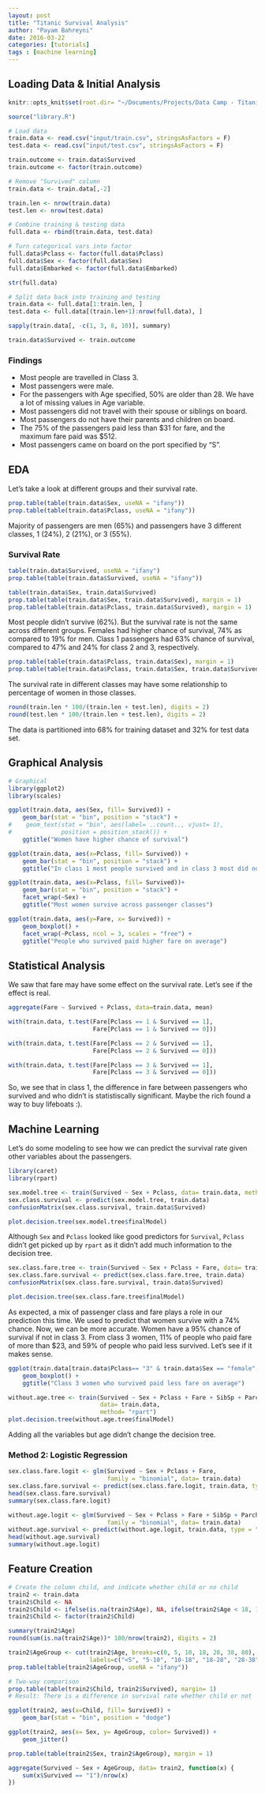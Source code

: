 ```yaml
---
layout: post
title: "Titanic Survival Analysis"
author: "Payam Bahreyni"
date: 2016-03-22
categories: [tutorials]
tags : [machine learning]
---
```


## Loading Data & Initial Analysis

```r
knitr::opts_knit$set(root.dir= "~/Documents/Projects/Data Camp - Titanic")
```

```r
source("library.R")
```

```r
# Load data
train.data <- read.csv("input/train.csv", stringsAsFactors = F)
test.data <- read.csv("input/test.csv", stringsAsFactors = F)

train.outcome <- train.data$Survived
train.outcome <- factor(train.outcome)

# Remove "Survived" column
train.data <- train.data[,-2]

train.len <- nrow(train.data)
test.len <- nrow(test.data)

# Combine training & testing data
full.data <- rbind(train.data, test.data)

# Turn categorical vars into factor
full.data$Pclass <- factor(full.data$Pclass)
full.data$Sex <- factor(full.data$Sex)
full.data$Embarked <- factor(full.data$Embarked)

str(full.data)

# Split data back into training and testing
train.data <- full.data[1:train.len, ]
test.data <- full.data[(train.len+1):nrow(full.data), ]

sapply(train.data[, -c(1, 3, 8, 10)], summary)

train.data$Survived <- train.outcome
```

### Findings 

* Most people are travelled in Class 3.
* Most passengers were male.
* For the passengers with Age specified, 50% are older than 28. We have a lot of missing values in Age variable.
* Most passengers did not travel with their spouse or siblings on board. 
* Most passengers do not have their parents and children on board.
* The 75% of the passengers paid less than $31 for fare, and the maximum fare paid was $512.
* Most passengers came on board on the port specified by "S".

## EDA

Let's take a look at different groups and their survival rate.

```r
prop.table(table(train.data$Sex, useNA = "ifany"))
prop.table(table(train.data$Pclass, useNA = "ifany"))
```

Majority of passengers are men (65%) and passengers have 3 different classes, 1 (24%), 2 (21%), or 3 (55%).

### Survival Rate

```r
table(train.data$Survived, useNA = "ifany")
prop.table(table(train.data$Survived, useNA = "ifany"))

table(train.data$Sex, train.data$Survived)
prop.table(table(train.data$Sex, train.data$Survived), margin = 1)
prop.table(table(train.data$Pclass, train.data$Survived), margin = 1)
```

Most people didn't survive (62%). But the survival rate is not the same across different groups. Females had higher chance of survival, 74% as compared to 19% for men. Class 1 passengers had 63% chance of survival, compared to 47% and 24% for class 2 and 3, respectively.

```r
prop.table(table(train.data$Pclass, train.data$Sex), margin = 1)
prop.table(table(train.data$Pclass, train.data$Sex, train.data$Survived), margin = 3)
```

The survival rate in different classes may have some relationship to percentage of women in those classes.

```r
round(train.len * 100/(train.len + test.len), digits = 2)
round(test.len * 100/(train.len + test.len), digits = 2)
```

The data is partitioned into 68% for training dataset and 32% for test data set.

## Graphical Analysis
```r
# Graphical
library(ggplot2)
library(scales)

ggplot(train.data, aes(Sex, fill= Survived)) +
    geom_bar(stat = "bin", position = "stack") +
#    geom_text(stat = "bin", aes(label= ..count.., vjust= 1),
#              position = position_stack()) +
    ggtitle("Women have higher chance of survival")

ggplot(train.data, aes(x=Pclass, fill= Survived)) +
    geom_bar(stat = "bin", position = "stack") +
    ggtitle("In class 1 most people survived and in class 3 most did not")

ggplot(train.data, aes(x=Pclass, fill= Survived))+
    geom_bar(stat = "bin", position = "stack") +
    facet_wrap(~Sex) +
    ggtitle("Most women survive across passenger classes")

ggplot(train.data, aes(y=Fare, x= Survived)) +
    geom_boxplot() +
    facet_wrap(~Pclass, ncol = 3, scales = "free") +
    ggtitle("People who survived paid higher fare on average")
```

## Statistical Analysis

We saw that fare may have some effect on the survival rate. Let's see if the effect is real.

```r
aggregate(Fare ~ Survived + Pclass, data=train.data, mean)

with(train.data, t.test(Fare[Pclass == 1 & Survived == 1], 
                        Fare[Pclass == 1 & Survived == 0]))

with(train.data, t.test(Fare[Pclass == 2 & Survived == 1], 
                        Fare[Pclass == 2 & Survived == 0]))

with(train.data, t.test(Fare[Pclass == 3 & Survived == 1], 
                        Fare[Pclass == 3 & Survived == 0]))
```

So, we see that in class 1, the difference in fare between passengers who survived and who didn't is statistiscally significant. Maybe the rich found a way to buy lifeboats :).

## Machine Learning

Let's do some modeling to see how we can predict the survival rate given other variables about the passengers.
```r
library(caret)
library(rpart)

sex.model.tree <- train(Survived ~ Sex + Pclass, data= train.data, method= "rpart")
sex.class.survival <- predict(sex.model.tree, train.data)
confusionMatrix(sex.class.survival, train.data$Survived)

plot.decision.tree(sex.model.tree$finalModel)
```

Although `Sex` and `Pclass` looked like good predictors for `Survival`, `Pclass` didn't get picked up by `rpart` as it didn't add much information to the decision tree.

```r
sex.class.fare.tree <- train(Survived ~ Sex + Pclass + Fare, data= train.data, method= "rpart")
sex.class.fare.survival <- predict(sex.class.fare.tree, train.data)
confusionMatrix(sex.class.fare.survival, train.data$Survived)

plot.decision.tree(sex.class.fare.tree$finalModel)
```

As expected, a mix of passenger class and fare plays a role in our prediction this time. We used to predict that women survive with a 74% chance. Now, we can be more accurate. Women have a 95% chance of survival if not in class 3. From class 3 women, 11% of people who paid fare of more than $23, and 59% of people who paid less survived. Let's see if it makes sense.

```r
ggplot(train.data[train.data$Pclass== "3" & train.data$Sex == "female",], aes(x= Survived, y= Fare)) +
    geom_boxplot() +
    ggtitle("Class 3 women who survived paid less fare on average")

without.age.tree <- train(Survived ~ Sex + Pclass + Fare + SibSp + Parch + Embarked,
                          data= train.data,
                          method= "rpart")
plot.decision.tree(without.age.tree$finalModel)
```

Adding all the variables but age didn't change the decision tree.

### Method 2: Logistic Regression

```r
sex.class.fare.logit <- glm(Survived ~ Sex + Pclass + Fare, 
                            family = "binomial", data= train.data)
sex.class.fare.survival <- predict(sex.class.fare.logit, train.data, type = "response")
head(sex.class.fare.survival)
summary(sex.class.fare.logit)

without.age.logit <- glm(Survived ~ Sex + Pclass + Fare + SibSp + Parch + Embarked, 
                            family = "binomial", data= train.data)
without.age.survival <- predict(without.age.logit, train.data, type = "response")
head(without.age.survival)
summary(without.age.logit)

```

## Feature Creation
```r
# Create the column child, and indicate whether child or no child
train2 <- train.data
train2$Child <- NA
train2$Child <- ifelse(is.na(train2$Age), NA, ifelse(train2$Age < 18, 1, 0))
train2$Child <- factor(train2$Child)

summary(train2$Age)
round(sum(is.na(train2$Age))* 100/nrow(train2), digits = 2)

train2$AgeGroup <- cut(train2$Age, breaks=c(0, 5, 10, 18, 28, 38, 80),
                       labels=c("<5", "5-10", "10-18", "18-28", "28-38", ">38"))
prop.table(table(train2$AgeGroup, useNA = "ifany"))

# Two-way comparison
prop.table(table(train2$Child, train2$Survived), margin= 1)
# Result: There is a difference in survival rate whether child or not

ggplot(train2, aes(x=Child, fill= Survived)) +
    geom_bar(stat = "bin", position = "dodge")

ggplot(train2, aes(x= Sex, y= AgeGroup, color= Survived)) +
    geom_jitter()

prop.table(table(train2$Sex, train2$AgeGroup), margin = 1)

aggregate(Survived ~ Sex + AgeGroup, data= train2, function(x) {
    sum(x$Survived == "1")/nrow(x)
})
```

